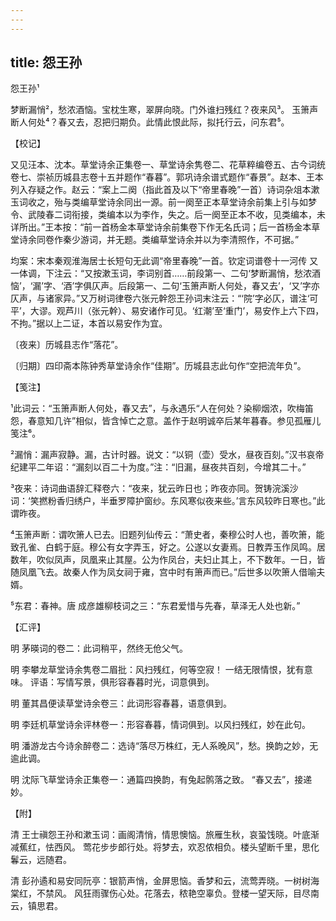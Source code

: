 ```yaml
---
---
---
```

title: 怨王孙
---



怨王孙¹





梦断漏悄²，愁浓酒恼。宝枕生寒，翠屏向晓。门外谁扫残红？夜来风³。 玉箫声断人何处⁴？春又去，忍把归期负。此情此恨此际，拟托行云，问东君⁵。

【校记】

又见汪本、沈本。草堂诗余正集卷一、草堂诗余隽卷二、花草粹编卷五、古今词统卷七、崇祯历城县志卷十五并题作“春暮”。郭巩诗余谱式题作“春景”。赵本、王本列入存疑之作。赵云：“案上二阕（指此首及以下“帝里春晚”一首）诗词杂俎本漱玉词收之，殆与类编草堂诗余同出一源。前一阕至正本草堂诗余前集上引与如梦令、武陵春二词衔接，类编本以为李作，失之。后一阕至正本不收，见类编本，未详所出。”王本按：“前一首杨金本草堂诗余前集卷下作无名氏词；后一首杨金本草堂诗余同卷作秦少游词，并无题。类编草堂诗余并以为李清照作，不可据。”

均案：宋本秦观淮海居士长短句无此调“帝里春晚”一首。钦定词谱卷十一河传 又一体调，下注云：“又按漱玉词，李词别首……前段第一、二句‘梦断漏悄，愁浓酒恼’，‘漏’字、‘酒’字俱仄声。后段第一、二句‘玉箫声断人何处，春又去’，‘又’字亦仄声，与诸家异。”又万树词律卷六张元幹怨王孙词末注云：“‘院’字必仄，谱注‘可平’，大谬。观芦川（张元幹）、易安诸作可见。‘红潮’至‘重门’，易安作上六下四，不拘。”据以上二证，本首以易安作为宜。

〔夜来〕历城县志作“落花”。

〔归期〕四印斋本陈钟秀草堂诗余作“佳期”。历城县志此句作“空把流年负”。

【笺注】

¹此词云：“玉箫声断人何处，春又去”，与永遇乐“人在何处？染柳烟浓，吹梅笛怨，春意知几许”相似，皆含悼亡之意。盖作于赵明诚卒后某年暮春。参见孤雁儿笺注⁶。

²漏悄：漏声寂静。漏，古计时器。说文：“以铜（壶）受水，昼夜百刻。”汉书哀帝纪建平二年诏：“漏刻以百二十为度。”注：“旧漏，昼夜共百刻，今增其二十。”

³夜来：诗词曲语辞汇释卷六：“夜来，犹云昨日也；昨夜亦同。贺铸浣溪沙词：‘笑撚粉香归绣户，半垂罗障护窗纱。东风寒似夜来些。’言东风较昨日寒也。”此谓昨夜。

⁴玉箫声断：谓吹箫人已去。旧题列仙传云：“萧史者，秦穆公时人也，善吹箫，能致孔雀、白鹤于庭。穆公有女字弄玉，好之。公遂以女妻焉。日教弄玉作凤鸣。居数年，吹似凤声，凤凰来止其屋。公为作凤台，夫妇止其上，不下数年。一日，皆随凤凰飞去。故秦人作为凤女祠于雍，宫中时有箫声而已。”后世多以吹箫人借喻夫婿。

⁵东君：春神。唐 成彦雄柳枝词之三：“东君爱惜与先春，草泽无人处也新。”

【汇评】

明 茅暎词的卷二：此词稍平，然终无伧父气。

明 李攀龙草堂诗余隽卷二眉批：风扫残红，何等空寂！ 一结无限情恨，犹有意味。 评语：写情写景，俱形容春暮时光，词意俱到。

明 董其昌便读草堂诗余卷三：此词形容春暮，语意俱到。

明 李廷机草堂诗余评林卷一：形容春暮，情词俱到。以风扫残红，妙在此句。

明 潘游龙古今诗余醉卷二：选诗“落尽万株红，无人系晚风”，愁。换韵之妙，无逾此调。

明 沈际飞草堂诗余正集卷一：通篇四换韵，有兔起鹘落之致。 “春又去”，接递妙。

【附】

清 王士禛怨王孙和漱玉词：画阁清悄，情思懊恼。旅雁生秋，哀蛩饯晓。叶底渐减蕉红，怯西风。 莺花步步郎行处。将梦去，欢忍侬相负。楼头望断千里，思化鬊云，远随君。

清 彭孙遹和易安同阮亭：银箭声悄，金屏思恼。香梦和云，流莺弄晓。一树树海棠红，不禁风。 风狂雨骤伤心处。花落去，秾艳空辜负。登楼一望天际，目尽南云，镇思君。
